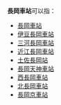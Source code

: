 '''長岡車站'''可以指：

*[[長岡車站|長岡車站]]
*[[伊豆長岡車站|伊豆長岡車站]]
*[[三河長岡車站|三河長岡車站]]
*[[近江長岡車站|近江長岡車站]]
*[[土佐長岡站|土佐長岡站]]
*[[長岡天神車站|長岡天神車站]]
*[[西長岡車站|西長岡車站]]
*[[北長岡車站|北長岡車站]]
*[[長岡京車站|長岡京車站]]

{{disambig|Cat=四字車站名消歧義}}
